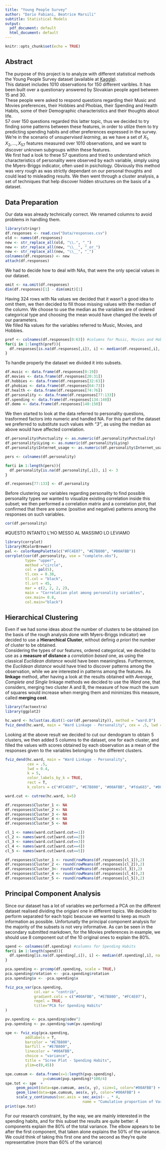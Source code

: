 ```yaml
---
title: "Young People Survey"
author: "Dario Fabiani, Beatrice Marsili"
subtitle: Statistical Models
output:
  pdf_document: default
  html_document: default
---
```


```r
knitr::opts_chunk$set(echo = TRUE)
```

## Abstract
The purpose of this project is to analyze with different statistical methods the Young People Survey dataset (available at [Kaggle][id]).  
This dataset includes 1010 observations for 150 different varibles. It has been built over a questionary answered by Slovakian people aged between 15 and 30.  
These people were asked to respond questions regarding their Music and Movies preferences, their Hobbies and Phobias, their Spending and Health Habits, some of their Demographic characteristics and their thoughts about life.  
57 over 150 questions regarded this latter topic, thus we decided to try finding some patterns between these features, in order to utilze them to try predicting spending habits and other preferences expressed in the survey.   
We're in the scenario of *unsupervised learning*, as we have a set of $X_{1}, X_{2}, \dots, X_{57}$ features measured over 1010 observations, and we want to discover unknown subgroups within these features.   
We first had a look to these 57 questions and tried to understand which characteristics of personality were observed by each variable, simply using the Myers-Briggs indicator, often used in psichology. Obviously this method was very rough as was strictly dependant on our personal thoughts and could lead to misleading results.  We then went through a cluster analysis, a set of techniques that help discover hidden structures on the basis of a dataset. 

## Data Preparation
Our data was already technically correct. We renamed columns to avoid problems in handling them. 

```r
library(stringr) 
df.responses <- read.csv("Data/responses.csv")
old <- names(df.responses)
new <- str_replace_all(old, "\\.", "_") 
new <- str_replace_all(new, "\\__", "_or_")  
new <- str_replace_all(new, "\\__", "_") 
colnames(df.responses) <- new
attach(df.responses)
```
We had to decide how to deal with NAs, that were the only special values in our dataset. 

```r
omit <- na.omit(df.responses)
dim(df.responses)[1] - dim(omit)[1]
```
Having 324 rows with Na values we decided that it wasn't a good idea to omit them, we then decided to fill those missing values with the median of the column. 
We choose to use the median as the variables are of ordered categorical type and choosing the mean would have changed the levels of our parameters.  
We filled Na values for the variables referred to Music, Movies, and Hobbies.

```r
pref <- colnames(df.responses[0:63]) #columns for Music, Movies and Hobbies preferences
for(i in 1:length(pref)){
  df.responses[is.na(df.responses[,i]), i] <- median(df.responses[,i], na.rm = TRUE)
}
```
To handle properly the dataset we divided it into subsets.  
```r
df.music <- data.frame(df.responses[0:19])
df.movies <- data.frame(df.responses[20:31])
df.hobbies <- data.frame(df.responses[32:63])
df.phobias <- data.frame(df.responses[64:73])
df.health <- data.frame(df.responses[74:76])
df.personality <- data.frame(df.responses[77:133])
df.spending <- data.frame(df.responses[134:140])
df.demo <- data.frame(df.responses[140:150])
```
We then started to look at the data referred to personality questions, trasformed factors into numeric and handled NA. For this part of the dataset we preferred to substitute such values with *"3"*, as using the median as above would have affected correlation. 
```r
df.personality$Punctuality <- as.numeric(df.personality$Punctuality)
df.personality$Lying <- as.numeric(df.personality$Lying)
df.personality$Internet_usage <- as.numeric(df.personality$Internet_usage)

pers <- colnames(df.personality)

for(i in 1:length(pers)){
  df.personality[is.na(df.personality[,i]), i] <- 3
}

df.responses[77:133] <- df.personality
```
Before clustering our variables regarding personality to find possible personality types we wanted to visualize existing correlation inside this subset; we then  performed a correlation matrix and a correlation plot, that confirmed that there are some (positive and negative) patterns among the responses on such variables. 
```r
cor(df.personality)
```

#QUESTO INTANTO L'HO MESSO AL MASSIMO LO LEVIAMO 
```r
library(corrplot)
library(RColorBrewer)
pal <- colorRampPalette(c("#FC4E07", "#E7B800", "#00AFBB"))
corrplot(cor(df.personality, use = "complete.obs"), 
         type= "upper",
         method ="circle",
         col = pal(5),
         tl.cex = 0.38,
         tl.col = "black",
         tl.srt = 45,
         mar = c(2, 2, 2, 2), 
         main = "Correlation plot among personality variables",
         cex.main= 0.8,
         col.main="black")
```

## Hierarchical Clustering 
Even if we had some ideas about the number of clusters to be obtained (on the basis of the rough analysis done with Myers-Briggs indicator) we decided to use a **Hierarchical Cluster**, without definig *a priori* the number of cluster to be obtained.  
Considering the types of our features, ordered categorical, we decided to use as a **measure of distance** a *correlation based* one, as using the classical *Euclidean distance* would have been meaningless. Furthermore, the *Euclidean distance* would have tried to discover patterns among the observation, while we are interested in patterns among the features.  As **linkage** method, after having a look at the results obtained with *Average, Complete and Single* linkage methods we decided to use the *Ward* one, that considers, merging two cluster A and B, the measure of how much the sum of squares would increase when merging them and minimizes this measure, called **merging cost**. 
```r
library(factoextra)
library(ggplot2)

hc.ward <- hclust(as.dist(1-cor(df.personality)), method = "ward.D")
fviz_dend(hc.ward, main = "Ward Linkage - Personality", cex = .5, lwd = 0.4)
```

Looking at the above result we decided to cut our dendogram to obtain 5 clusters, we then added 5 columns to the dataset, one for each cluster, and filled the values with scores obtained by each observation as a mean of the responses given to the variables belonging to the different clusters. 
```r
fviz_dend(hc.ward, main = "Ward Linkage - Personality", 
          cex = .5,  
          lwd = 0.4,
          k = 5, 
          color_labels_by_k = TRUE, 
          rect = T, 
          k_colors = c("#FC4E07", "#E7B800", "#00AFBB", "#fda683", "#005ebb"))

ward.cut <- cutree(hc.ward, k=5)

df.responses$Cluster_1 <- NA
df.responses$Cluster_2 <- NA
df.responses$Cluster_3 <- NA
df.responses$Cluster_4 <- NA
df.responses$Cluster_5 <- NA

cl_1 <- names(ward.cut[ward.cut==1])
cl_2 <- names(ward.cut[ward.cut==2])
cl_3 <- names(ward.cut[ward.cut==3])
cl_4 <- names(ward.cut[ward.cut==4])
cl_5 <- names(ward.cut[ward.cut==5])

df.responses$Cluster_1 <- round(rowMeans(df.responses[cl_1]),2)
df.responses$Cluster_2 <- round(rowMeans(df.responses[cl_2]),2)
df.responses$Cluster_3<- round(rowMeans(df.responses[cl_3]),2)
df.responses$Cluster_4 <- round(rowMeans(df.responses[cl_4]),2)
df.responses$Cluster_5 <- round(rowMeans(df.responses[cl_5]),2)
```
## Principal Component Analysis
Since our dataset has a lot of variables we performed a PCA on the different dataset realised dividing the origianl one in different topics. We decided to perform separated for each topic beacuse we wanted to keep as much information as possible. 
Unfortunatly the principal component analysis for the majority of the subsets is not very informative. As can be seen in the secondary submitted markdown, for the Movies preferences in example, we should use 8 component out of the 10 original ones to explain the 80%.  
```r
spend <- colnames(df.spending) #columns for Spending Habits
for(i in 1:length(spend)){
  df.spending[is.na(df.spending[,i]), i] <- median(df.spending[,i], na.rm = TRUE)
}

pca.spending <- prcomp(df.spending, scale = TRUE,)
pca.spending$rotation <- -pca.spending$rotation
pca.spending$x <- -pca.spending$x

fviz_pca_var(pca.spending,
             col.var = "contrib",
             gradient.cols = c("#00AFBB", "#E7B800", "#FC4E07"),
             repel = TRUE, 
             title="PCA for Spending Habits"
)
```

```r
pv.spending <- pca.spending$sdev^2 
pvp.spending <- pv.spending/sum(pv.spending)

spe <- fviz_eig(pca.spending,
         addlabels = T, 
         barcolor = "#E7B800", 
         barfill = "#E7B800", 
         linecolor = "#00AFBB", 
         choice = "variance",
         title = "Scree Plot - Spending Habits",
         ylim=c(0,45)) 

spe.cumsum <- data.frame(x=1:length(pvp.spending),
                 y=cumsum(pvp.spending)*100/4)
spe.tot <- spe  + 
     geom_point(data=spe.cumsum, aes(x, y), size=1, color="#00AFBB") +
     geom_line(data=spe.cumsum, aes(x, y), color="#00AFBB") +
     scale_y_continuous(sec.axis = sec_axis(~ . * 4, 
                                   name = "Cumulative proportion of Variance Explained") )
print(spe.tot)
```
For our research constraint, by the way, we are mainly interested in the spending habits, and for this subset the results are quite better: 4 components explain the 80% of the total variance. The elbow appears to be after the first component, that taken alone explains the 50% of the variance. We could think of taking this first one and the second as they're quite representative (more than 60% of the variance)

[id]: https://www.kaggle.com/miroslavsabo/young-people-survey /"Kaggle"